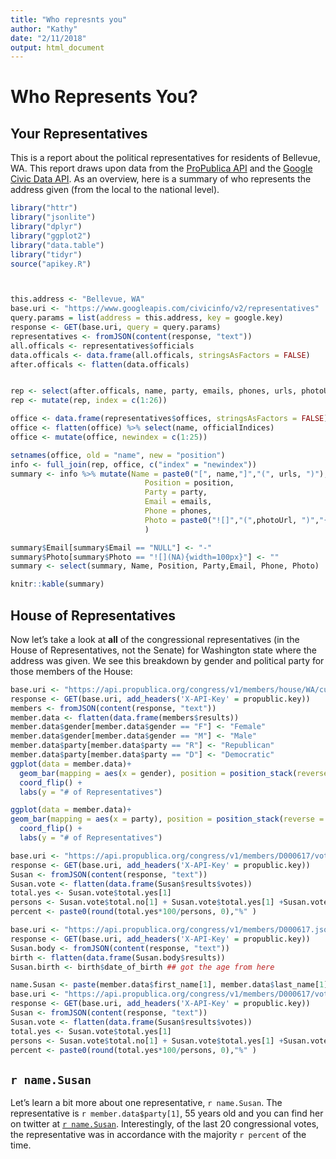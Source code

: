 ```yaml
---
title: "Who represnts you"
author: "Kathy"
date: "2/11/2018"
output: html_document
---
```


# Who Represents You?
## Your Representatives

This is a report about the political representatives for residents of Bellevue, WA. This report draws upon data from the [ProPublica API](https://projects.propublica.org/api-docs/congress-api/) and the [Google Civic Data API](https://developers.google.com/civic-information/). As an overview, here is a summary of who represents the address given (from the local to the national level).

```r
library("httr")
library("jsonlite")
library("dplyr")
library("ggplot2")
library("data.table")
library("tidyr")
source("apikey.R")



this.address <- "Bellevue, WA"
base.uri <- "https://www.googleapis.com/civicinfo/v2/representatives"
query.params = list(address = this.address, key = google.key)
response <- GET(base.uri, query = query.params)
representatives <- fromJSON(content(response, "text"))
all.officals <- representatives$officials
data.officals <- data.frame(all.officals, stringsAsFactors = FALSE)
after.officals <- flatten(data.officals)


rep <- select(after.officals, name, party, emails, phones, urls, photoUrl)
rep <- mutate(rep, index = c(1:26))

office <- data.frame(representatives$offices, stringsAsFactors = FALSE)
office <- flatten(office) %>% select(name, officialIndices)
office <- mutate(office, newindex = c(1:25))

setnames(office, old = "name", new = "position")
info <- full_join(rep, office, c("index" = "newindex"))
summary <- info %>% mutate(Name = paste0("[", name,"]","(", urls, ")"),
                              Position = position,
                              Party = party,
                              Email = emails,
                              Phone = phones,
                              Photo = paste0("![]","(",photoUrl, ")","{width=100px}")
                              )

summary$Email[summary$Email == "NULL"] <- "-"
summary$Photo[summary$Photo == "![](NA){width=100px}"] <- ""
summary <- select(summary, Name, Position, Party,Email, Phone, Photo)

```


```r
knitr::kable(summary)
```

## House of Representatives
Now let’s take a look at **all** of the congressional representatives (in the House of Representatives, not the Senate) for Washington state where the address was given. We see this breakdown by gender and political party for those members of the House:

```r
base.uri <- "https://api.propublica.org/congress/v1/members/house/WA/current.json"
response <- GET(base.uri, add_headers('X-API-Key' = propublic.key))
members <- fromJSON(content(response, "text"))
member.data <- flatten(data.frame(members$results))
member.data$gender[member.data$gender == "F"] <- "Female"
member.data$gender[member.data$gender == "M"] <- "Male"
member.data$party[member.data$party == "R"] <- "Republican"
member.data$party[member.data$party == "D"] <- "Democratic"
ggplot(data = member.data)+
  geom_bar(mapping = aes(x = gender), position = position_stack(reverse = TRUE), fill = "gray") +
  coord_flip() +
  labs(y = "# of Representatives") 

ggplot(data = member.data)+
geom_bar(mapping = aes(x = party), position = position_stack(reverse = TRUE), fill = c("blue","red")) +
  coord_flip() +
  labs(y = "# of Representatives") 
```

```r
base.uri <- "https://api.propublica.org/congress/v1/members/D000617/votes.json"
response <- GET(base.uri, add_headers('X-API-Key' = propublic.key))
Susan <- fromJSON(content(response, "text"))
Susan.vote <- flatten(data.frame(Susan$results$votes))
total.yes <- Susan.vote$total.yes[1]
persons <- Susan.vote$total.no[1] + Susan.vote$total.yes[1] +Susan.vote$total.not_voting[1]
percent <- paste0(round(total.yes*100/persons, 0),"%" )

base.uri <- "https://api.propublica.org/congress/v1/members/D000617.json"
response <- GET(base.uri, add_headers('X-API-Key' = propublic.key))
Susan.body <- fromJSON(content(response, "text"))
birth <- flatten(data.frame(Susan.body$results))
Susan.birth <- birth$date_of_birth ## got the age from here
```

```r
name.Susan <- paste(member.data$first_name[1], member.data$last_name[1])
base.uri <- "https://api.propublica.org/congress/v1/members/D000617/votes.json"
response <- GET(base.uri, add_headers('X-API-Key' = propublic.key))
Susan <- fromJSON(content(response, "text"))
Susan.vote <- flatten(data.frame(Susan$results$votes))
total.yes <- Susan.vote$total.yes[1]
persons <- Susan.vote$total.no[1] + Susan.vote$total.yes[1] +Susan.vote$total.not_voting[1]
percent <- paste0(round(total.yes*100/persons, 0),"%" )
```


## `r name.Susan`
Let’s learn a bit more about one representative, `r name.Susan`. The representative is `r member.data$party[1]`, 55 years old and you can find her on twitter at [`r name.Susan`](`r paste0("https://twitter.com/", member.data$twitter_id[1])`). Interestingly, of the last 20 congressional votes, the representative was in accordance with the majority `r percent` of the time.




